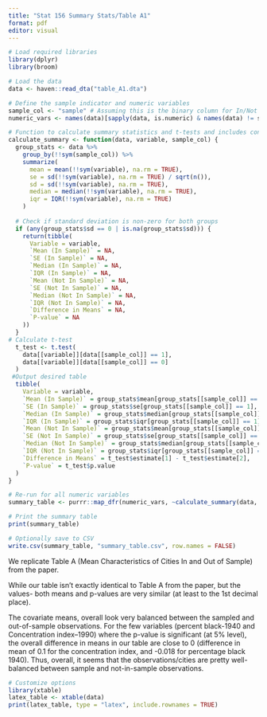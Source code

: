 ```yaml
---
title: "Stat 156 Summary Stats/Table A1"
format: pdf
editor: visual
---
```


```r
# Load required libraries
library(dplyr)
library(broom)

# Load the data
data <- haven::read_dta("table_A1.dta")

# Define the sample indicator and numeric variables
sample_col <- "sample" # Assuming this is the binary column for In/Not In Sample
numeric_vars <- names(data)[sapply(data, is.numeric) & names(data) != sample_col]

# Function to calculate summary statistics and t-tests and includes constant variables- in order for the difference in means t-test to make sense
calculate_summary <- function(data, variable, sample_col) {
  group_stats <- data %>%
    group_by(!!sym(sample_col)) %>%
    summarize(
      mean = mean(!!sym(variable), na.rm = TRUE),
      se = sd(!!sym(variable), na.rm = TRUE) / sqrt(n()),
      sd = sd(!!sym(variable), na.rm = TRUE),
      median = median(!!sym(variable), na.rm = TRUE),
      iqr = IQR(!!sym(variable), na.rm = TRUE)
    )
  
  # Check if standard deviation is non-zero for both groups
  if (any(group_stats$sd == 0 | is.na(group_stats$sd))) {
    return(tibble(
      Variable = variable,
      `Mean (In Sample)` = NA,
      `SE (In Sample)` = NA,
      `Median (In Sample)` = NA,
      `IQR (In Sample)` = NA,
      `Mean (Not In Sample)` = NA,
      `SE (Not In Sample)` = NA,
      `Median (Not In Sample)` = NA,
      `IQR (Not In Sample)` = NA,
      `Difference in Means` = NA,
      `P-value` = NA
    ))
  }
# Calculate t-test  
  t_test <- t.test(
    data[[variable]][data[[sample_col]] == 1],
    data[[variable]][data[[sample_col]] == 0]
  )
 #Output desired table  
  tibble(
    Variable = variable,
    `Mean (In Sample)` = group_stats$mean[group_stats[[sample_col]] == 1],
    `SE (In Sample)` = group_stats$se[group_stats[[sample_col]] == 1],
    `Median (In Sample)` = group_stats$median[group_stats[[sample_col]] == 1],
    `IQR (In Sample)` = group_stats$iqr[group_stats[[sample_col]] == 1],
    `Mean (Not In Sample)` = group_stats$mean[group_stats[[sample_col]] == 0],
    `SE (Not In Sample)` = group_stats$se[group_stats[[sample_col]] == 0],
    `Median (Not In Sample)` = group_stats$median[group_stats[[sample_col]] == 0],
    `IQR (Not In Sample)` = group_stats$iqr[group_stats[[sample_col]] == 0],
    `Difference in Means` = t_test$estimate[1] - t_test$estimate[2],
    `P-value` = t_test$p.value
  )
}

# Re-run for all numeric variables
summary_table <- purrr::map_dfr(numeric_vars, ~calculate_summary(data, .x, sample_col))

# Print the summary table
print(summary_table)

# Optionally save to CSV
write.csv(summary_table, "summary_table.csv", row.names = FALSE)

```

We replicate Table A (Mean Characteristics of Cities In and Out of Sample) from the paper.

While our table isn't exactly identical to Table A from the paper, but the values- both means and p-values are very similar (at least to the 1st decimal place).

The covariate means, overall look very balanced between the sampled and out-of-sample observations. For the few variables (percent black-1940 and Concentration index–1990) where the p-value is significant (at 5% level), the overall difference in means in our table are close to 0 (difference in mean of 0.1 for the concentration index, and -0.018 for percentage black 1940). Thus, overall, it seems that the observations/cities are pretty well-balanced between sample and not-in-sample observations.

```r
# Customize options
library(xtable)
latex_table <- xtable(data)
print(latex_table, type = "latex", include.rownames = TRUE)

```
